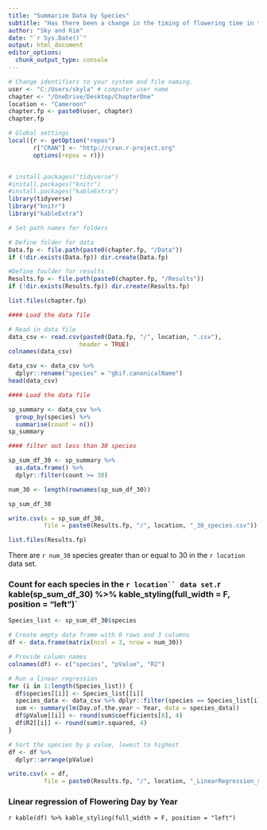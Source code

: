 ---
title: "Summarize Data by Species"
subtitle: "Has there been a change in the timing of flowering time in the tropics"
author: "Sky and Kim"
date: "`r Sys.Date()`"
output: html_document
editor_options: 
  chunk_output_type: console
---

```{r, echo = FALSE, include = FALSE}

# Change identifiers to your system and file naming. 
user <- "C:/Users/skyla" # computer user name
chapter <- "/OneDrive/Desktop/ChapterOne"
location <- "Cameroon"
chapter.fp <- paste0(user, chapter)
chapter.fp
```

```{r Set CRAN, echo = FALSE, include = FALSE}
# Global settings
local({r <- getOption("repos")
       r["CRAN"] <- "http://cran.r-project.org"
       options(repos = r)})


# install.packages("tidyverse")
#install.packages("knitr")
#install.packages("kableExtra")
library(tidyverse)
library("knitr")
library("kableExtra")
```

```{r, echo = FALSE, include = FALSE}
# Set path names for folders

# Define folder for data
Data.fp <- file.path(paste0(chapter.fp, "/Data"))
if (!dir.exists(Data.fp)) dir.create(Data.fp)

#Define foulder for results
Results.fp <- file.path(paste0(chapter.fp, "/Results"))
if (!dir.exists(Results.fp)) dir.create(Results.fp)

list.files(chapter.fp)

```





```{r, include = TRUE, fig.height = 5, fig.show = "hold", out.width = "50%"}
#### Load the data file

# Read in data file
data_csv <- read.csv(paste0(Data.fp, "/", location, ".csv"), 
                    header = TRUE)
colnames(data_csv)

data_csv <- data_csv %>%
  dplyr::rename("species" = "gbif.canonicalName")
head(data_csv)
```

```{r, include = TRUE, fig.height = 5, fig.show = "hold", out.width = "50%"}
#### Load the data file

sp_summary <- data_csv %>% 
  group_by(species) %>%
  summarise(count = n())
sp_summary

```

```{r, include = TRUE, fig.height = 5, fig.show = "hold", out.width = "50%"}
#### filter out less than 30 species

sp_sum_df_30 <- sp_summary %>%
  as.data.frame() %>%
  dplyr::filter(count >= 30)

num_30 <- length(rownames(sp_sum_df_30))

sp_sum_df_30

write.csv(x = sp_sum_df_30,
          file = paste0(Results.fp, "/", location, "_30_species.csv"))

list.files(Results.fp)
```

There are `r num_30` species greater than or equal to 30 in the `r location` data set.


### Count for each species in the `r location`` data set.
`r kable(sp_sum_df_30) %>% kable_styling(full_width = F, position = "left")`

```{r, include = TRUE}
Species_list <- sp_sum_df_30$species

# Create empty data frame with 0 rows and 3 columns
df <- data.frame(matrix(ncol = 3, nrow = num_30))

# Provide column names
colnames(df) <- c("species", "pValue", "R2")

# Run a linear regression
for (i in 1:length(Species_list)) {
  df$species[[i]] <- Species_list[[i]]
  species_data <- data_csv %>% dplyr::filter(species == Species_list[i])
  sum <- summary(lm(Day.of.the.year ~ Year, data = species_data))
  df$pValue[[i]] <- round(sum$coefficients[8], 4)
  df$R2[[i]] <- round(sum$r.squared, 4)
}

# Sort the species by p value, lowest to highest
df <- df %>%
  dplyr::arrange(pValue)

write.csv(x = df,
          file = paste0(Results.fp, "/", location, "_LinearRegression_species.csv"))

```

### Linear regression of Flowering Day by Year
`r kable(df) %>% kable_styling(full_width = F, position = "left")`
